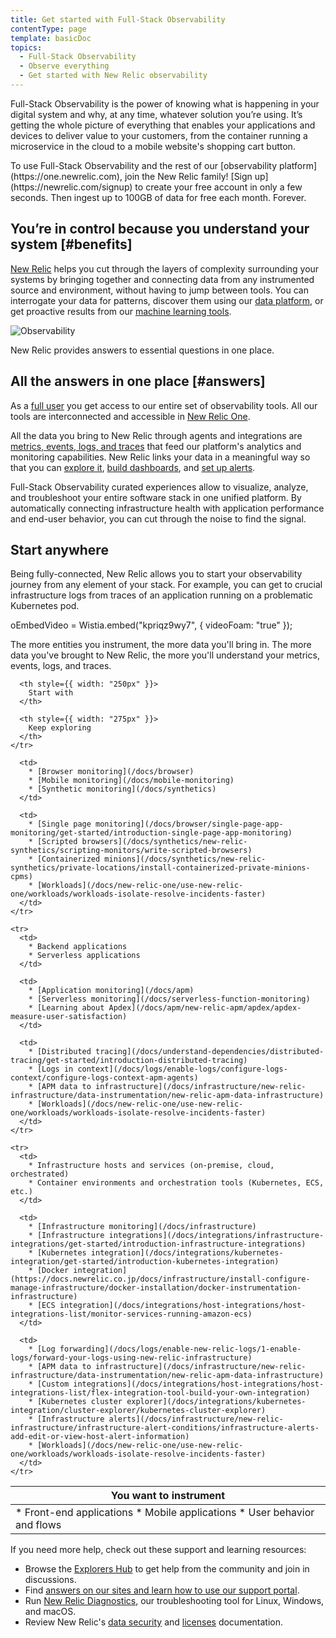 ```yaml
---
title: Get started with Full-Stack Observability
contentType: page
template: basicDoc
topics:
  - Full-Stack Observability
  - Observe everything
  - Get started with New Relic observability
---
```


Full-Stack Observability is the power of knowing what is happening in your digital system and why, at any time, whatever solution you’re using. It’s getting the whole picture of everything that enables your applications and devices to deliver value to your customers, from the container running a microservice in the cloud to a mobile website's shopping cart button.

<Callout variant="tip">
  To use Full-Stack Observability and the rest of our [observability platform](https://one.newrelic.com), join the New Relic family! [Sign up](https://newrelic.com/signup) to create your free account in only a few seconds. Then ingest up to 100GB of data for free each month. Forever.
</Callout>

## You’re in control because you understand your system [#benefits]

[New Relic](/docs/using-new-relic/welcome-new-relic/get-started/introduction-new-relic) helps you cut through the layers of complexity surrounding your systems by bringing together and connecting data from any instrumented source and environment, without having to jump between tools. You can interrogate your data for patterns, discover them using our [data platform](/docs/data-ingest-apis/get-data-new-relic/getting-started/get-started-telemetry-data-platform), or get proactive results from our [machine learning tools](/docs/new-relic-one/use-new-relic-one/new-relic-ai/introduction-new-relic-ai).

![Observability](./images/observability.png "Observability")

New Relic provides answers to essential questions in one place.

## All the answers in one place [#answers]

As a [full user](/docs/users-roles#user-type) you get access to our entire set of observability tools. All our tools are interconnected and accessible in [New Relic One](/docs/new-relic-one/use-new-relic-one/get-started/introduction-new-relic-one).

All the data you bring to New Relic through agents and integrations are [metrics, events, logs, and traces](https://newrelic.com/platform/telemetry-data-101/) that feed our platform's analytics and monitoring capabilities. New Relic links your data in a meaningful way so that you can [explore it](/docs/query-your-data/explore-query-data/data-explorer/introduction-data-explorer), [build dashboards](/docs/dashboards/new-relic-one-dashboards/get-started/introduction-new-relic-one-dashboards), and [set up alerts](/docs/alerts).

Full-Stack Observability curated experiences allow to visualize, analyze, and troubleshoot your entire software stack in one unified platform. By automatically connecting infrastructure health with application performance and end-user behavior, you can cut through the noise to find the signal. 

## Start anywhere

Being fully-connected, New Relic allows you to start your observability journey from any element of your stack. For example, you can get to crucial infrastructure logs from traces of an application running on a problematic Kubernetes pod.

oEmbedVideo = Wistia.embed("kpriqz9wy7", &#x7B; videoFoam: "true" });

The more entities you instrument, the more data you'll bring in. The more data you've brought to New Relic, the more you'll understand your metrics, events, logs, and traces.

<Table>
  <thead>
    <tr>
      <th style={{ width: "250px" }}>
        You want to instrument
      </th>

      <th style={{ width: "250px" }}>
        Start with
      </th>

      <th style={{ width: "275px" }}>
        Keep exploring
      </th>
    </tr>
  </thead>

  <tbody>
    <tr>
      <td>
        * Front-end applications
        * Mobile applications
        * User behavior and flows
      </td>

      <td>
        * [Browser monitoring](/docs/browser)
        * [Mobile monitoring](/docs/mobile-monitoring)
        * [Synthetic monitoring](/docs/synthetics)
      </td>

      <td>
        * [Single page monitoring](/docs/browser/single-page-app-monitoring/get-started/introduction-single-page-app-monitoring)
        * [Scripted browsers](/docs/synthetics/new-relic-synthetics/scripting-monitors/write-scripted-browsers)
        * [Containerized minions](/docs/synthetics/new-relic-synthetics/private-locations/install-containerized-private-minions-cpms)
        * [Workloads](/docs/new-relic-one/use-new-relic-one/workloads/workloads-isolate-resolve-incidents-faster)
      </td>
    </tr>

    <tr>
      <td>
        * Backend applications
        * Serverless applications
      </td>

      <td>
        * [Application monitoring](/docs/apm)
        * [Serverless monitoring](/docs/serverless-function-monitoring)
        * [Learning about Apdex](/docs/apm/new-relic-apm/apdex/apdex-measure-user-satisfaction)
      </td>

      <td>
        * [Distributed tracing](/docs/understand-dependencies/distributed-tracing/get-started/introduction-distributed-tracing)
        * [Logs in context](/docs/logs/enable-logs/configure-logs-context/configure-logs-context-apm-agents)
        * [APM data to infrastructure](/docs/infrastructure/new-relic-infrastructure/data-instrumentation/new-relic-apm-data-infrastructure)
        * [Workloads](/docs/new-relic-one/use-new-relic-one/workloads/workloads-isolate-resolve-incidents-faster)
      </td>
    </tr>

    <tr>
      <td>
        * Infrastructure hosts and services (on-premise, cloud, orchestrated)
        * Container environments and orchestration tools (Kubernetes, ECS, etc.)
      </td>

      <td>
        * [Infrastructure monitoring](/docs/infrastructure)
        * [Infrastructure integrations](/docs/integrations/infrastructure-integrations/get-started/introduction-infrastructure-integrations)
        * [Kubernetes integration](/docs/integrations/kubernetes-integration/get-started/introduction-kubernetes-integration)
        * [Docker integration](https://docs.newrelic.co.jp/docs/infrastructure/install-configure-manage-infrastructure/docker-installation/docker-instrumentation-infrastructure)
        * [ECS integration](/docs/integrations/host-integrations/host-integrations-list/monitor-services-running-amazon-ecs)
      </td>

      <td>
        * [Log forwarding](/docs/logs/enable-new-relic-logs/1-enable-logs/forward-your-logs-using-new-relic-infrastructure)
        * [APM data to infrastructure](/docs/infrastructure/new-relic-infrastructure/data-instrumentation/new-relic-apm-data-infrastructure)
        * [Custom integrations](/docs/integrations/host-integrations/host-integrations-list/flex-integration-tool-build-your-own-integration)
        * [Kubernetes cluster explorer](/docs/integrations/kubernetes-integration/cluster-explorer/kubernetes-cluster-explorer)
        * [Infrastructure alerts](/docs/infrastructure/new-relic-infrastructure/infrastructure-alert-conditions/infrastructure-alerts-add-edit-or-view-host-alert-information)
        * [Workloads](/docs/new-relic-one/use-new-relic-one/workloads/workloads-isolate-resolve-incidents-faster)
      </td>
    </tr>
  </tbody>
</Table>

If you need more help, check out these support and learning resources:

* Browse the [Explorers Hub](https://discuss.newrelic.com/) to get help from the community and join in discussions.
* Find [answers on our sites and learn how to use our support portal](/docs/using-new-relic/welcome-new-relic/get-started/find-help-use-support-portal).
* Run [New Relic Diagnostics](/docs/using-new-relic/cross-product-functions/troubleshooting/new-relic-diagnostics), our troubleshooting tool for Linux, Windows, and macOS.
* Review New Relic's [data security](/docs/security) and [licenses](/docs/licenses) documentation.
